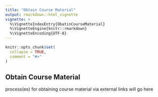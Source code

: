```yaml
---
title: "Obtain Course Material"
output: rmarkdown::html_vignette
vignette: >
  %\VignetteIndexEntry{ObatinCourseMaterial}
  %\VignetteEngine{knitr::rmarkdown}
  %\VignetteEncoding{UTF-8}
---
```


```r
knitr::opts_chunk$set(
  collapse = TRUE,
  comment = "#>"
)
```

## Obtain Course Material

process(es) for obtaining course material via external links will go here
